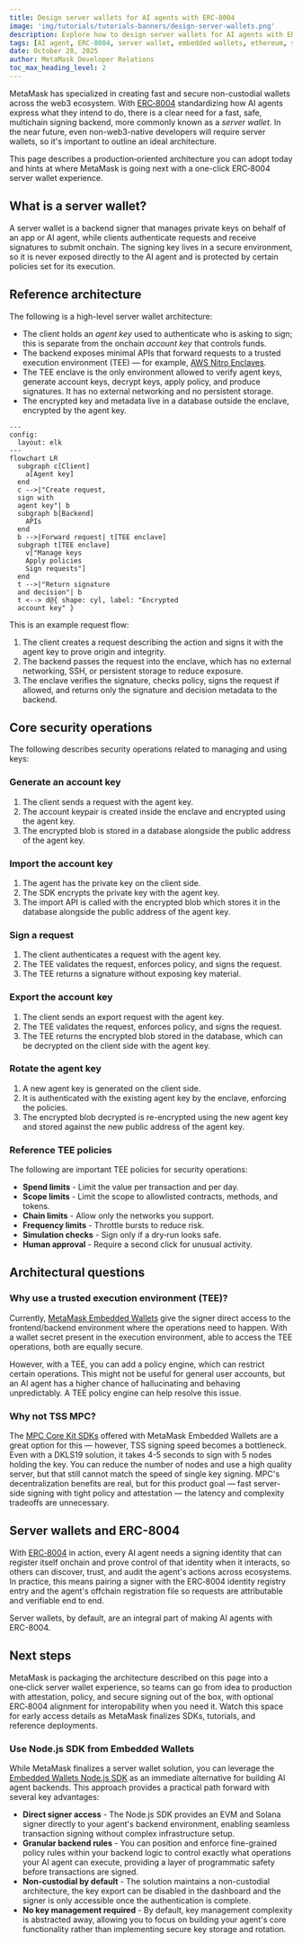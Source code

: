 ```yaml
---
title: Design server wallets for AI agents with ERC-8004
image: 'img/tutorials/tutorials-banners/design-server-wallets.png'
description: Explore how to design server wallets for AI agents with ERC-8004.
tags: [AI agent, ERC-8004, server wallet, embedded wallets, ethereum, solana, node.js]
date: October 28, 2025
author: MetaMask Developer Relations
toc_max_heading_level: 2
---
```


MetaMask has specialized in creating fast and secure non-custodial wallets across the web3 ecosystem.
With [ERC‑8004](https://eips.ethereum.org/EIPS/eip-8004) standardizing how AI agents express what they intend to do, there is a clear need for a fast, safe, multichain signing backend, more commonly known as a *server wallet*.
In the near future, even non-web3-native developers will require server wallets, so it's important to outline an ideal architecture.

This page describes a production‑oriented architecture you can adopt today and hints at where MetaMask is going next with a one-click ERC‑8004 server wallet experience.

## What is a server wallet?

A server wallet is a backend signer that manages private keys on behalf of an app or AI agent, while clients authenticate requests and receive signatures to submit onchain.
The signing key lives in a secure environment, so it is never exposed directly to the AI agent and is protected by certain policies set for its execution.

## Reference architecture

The following is a high-level server wallet architecture:

- The client holds an *agent key* used to authenticate who is asking to sign; this is separate from the onchain *account key* that controls funds.​
- The backend exposes minimal APIs that forward requests to a trusted execution environment (TEE) — for example, [AWS Nitro Enclaves](https://aws.amazon.com/ec2/nitro/nitro-enclaves/).
- The TEE enclave is the only environment allowed to verify agent keys, generate account keys, decrypt keys, apply policy, and produce signatures.
  It has no external networking and no persistent storage.
- The encrypted key and metadata live in a database outside the enclave, encrypted by the agent key.

<p align="center">

```mermaid
---
config:
  layout: elk
---
flowchart LR
  subgraph c[Client]
    a[Agent key]
  end
  c -->|"Create request,
  sign with
  agent key"| b
  subgraph b[Backend]
    APIs
  end
  b -->|Forward request| t[TEE enclave]
  subgraph t[TEE enclave]
    v["Manage keys
    Apply policies
    Sign requests"]
  end
  t -->|"Return signature
  and decision"| b
  t <--> d@{ shape: cyl, label: "Encrypted
  account key" }
```

</p>

This is an example request flow:

1. The client creates a request describing the action and signs it with the agent key to prove origin and integrity.
2. The backend passes the request into the enclave, which has no external networking, SSH, or persistent storage to reduce exposure.
3. The enclave verifies the signature, checks policy, signs the request if allowed, and returns only the signature and decision metadata to the backend.

## Core security operations

The following describes security operations related to managing and using keys:

### Generate an account key

1. The client sends a request with the agent key.
2. The account keypair is created inside the enclave and encrypted using the agent key.
3. The encrypted blob is stored in a database alongside the public address of the agent key​.

### Import the account key

1. The agent has the private key on the client side.
2. The SDK encrypts the private key with the agent key.
3. The import API is called with the encrypted blob which stores it in the database alongside the public address of the agent key.

### Sign a request

1. The client authenticates a request with the agent key.
2. The TEE validates the request, enforces policy, and signs the request.
3. The TEE returns a signature without exposing key material.​

### Export the account key

1. The client sends an export request with the agent key.
2. The TEE validates the request, enforces policy, and signs the request.
3. The TEE returns the encrypted blob stored in the database, which can be decrypted on the client side with the agent key.​

### Rotate the agent key

1. A new agent key is generated on the client side.
2. It is authenticated with the existing agent key by the enclave, enforcing the policies.
3. The encrypted blob decrypted is re-encrypted using the new agent key and stored against the new public address of the agent key.

### Reference TEE policies

The following are important TEE policies for security operations:

- **Spend limits** - Limit the value per transaction and per day.
- **Scope limits** - Limit the scope to allowlisted contracts, methods, and tokens.
- **Chain limits** - Allow only the networks you support.
- **Frequency limits** - Throttle bursts to reduce risk.
- **Simulation checks** - Sign only if a dry‑run looks safe.
- **Human approval** - Require a second click for unusual activity.

## Architectural questions

### Why use a trusted execution environment (TEE)?

Currently, [MetaMask Embedded Wallets](/embedded-wallets) give the signer direct access to the frontend/backend environment where the operations need to happen.
With a wallet secret present in the execution environment, able to access the TEE operations, both are equally secure.

However, with a TEE, you can add a policy engine, which can restrict certain operations.
This might not be useful for general user accounts, but an AI agent has a higher chance of hallucinating and behaving unpredictably.
A TEE policy engine can help resolve this issue.

### Why not TSS MPC?

The [MPC Core Kit SDKs](/embedded-wallets/infrastructure/mpc-architecture) offered with MetaMask Embedded Wallets are a great option for this — however, TSS signing speed becomes a bottleneck.
Even with a DKLS19 solution, it takes 4-5 seconds to sign with 5 nodes holding the key.
You can reduce the number of nodes and use a high quality server, but that still cannot match the speed of single key signing.
MPC's decentralization benefits are real, but for this product goal — fast server-side signing with tight policy and attestation — the latency and complexity tradeoffs are unnecessary.

## Server wallets and ERC-8004

With [ERC‑8004](https://eips.ethereum.org/EIPS/eip-8004) in action, every AI agent needs a signing identity that can register itself onchain and prove control of that identity when it interacts, so others can discover, trust, and audit the agent's actions across ecosystems.
In practice, this means pairing a signer with the ERC‑8004 identity registry entry and the agent's offchain registration file so requests are attributable and verifiable end to end.

Server wallets, by default, are an integral part of making AI agents with ERC-8004.

## Next steps

MetaMask is packaging the architecture described on this page into a one‑click server wallet experience, so teams can go from idea to production with attestation, policy, and secure signing out of the box, with optional ERC‑8004 alignment for interopability when you need it.
Watch this space for early access details as MetaMask finalizes SDKs, tutorials, and reference deployments.

### Use Node.js SDK from Embedded Wallets

While MetaMask finalizes a server wallet solution, you can leverage the [Embedded Wallets Node.js SDK](/embedded-wallets/sdk/node) as an immediate alternative for building AI agent backends.
This approach provides a practical path forward with several key advantages:

- **Direct signer access** - The Node.js SDK provides an EVM and Solana signer directly to your agent's backend environment, enabling seamless transaction signing without complex infrastructure setup.
- **Granular backend rules** - You can position and enforce fine-grained policy rules within your backend logic to control exactly what operations your AI agent can execute, providing a layer of programmatic safety before transactions are signed.
- **Non-custodial by default** - The solution maintains a non-custodial architecture, the key export can be disabled in the dashboard and the signer is only accessible once the authentication is complete.
- **No key management required** - By default, key management complexity is abstracted away, allowing you to focus on building your agent's core functionality rather than implementing secure key storage and rotation.
